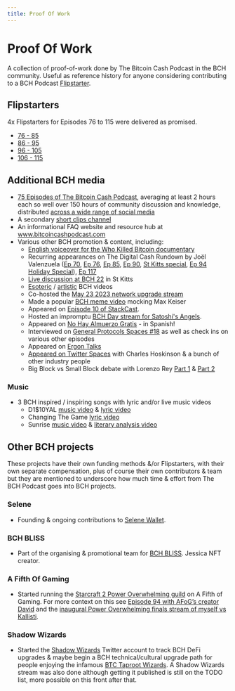 ```yaml
---
title: Proof Of Work
---
```


# Proof Of Work

A collection of proof-of-work done by The Bitcoin Cash Podcast in the BCH community. Useful as reference history for anyone considering contributing to a BCH Podcast [Flipstarter](/faqs/Tech/what-is-flipstarter).

## Flipstarters

4x Flipstarters for Episodes 76 to 115 were delivered as promised.

- [76 - 85](https://bitcoincashpodcast.com/blog/flipstarter-1-record)
- [86 - 95](https://bitcoincashpodcast.com/blog/flipstarter-2-record)
- [96 - 105](https://bitcoincashpodcast.com/blog/flipstarter-3-record)
- [106 - 115](https://bitcoincashpodcast.com/blog/flipstarter-4-record)

## Additional BCH media

- [75 Episodes of The Bitcoin Cash Podcast](https://www.youtube.com/watch?v=_uimCmw1m9E&list=PLo1CFIKcwE6LG9o4Tx3ZWJUxyG90Cd-ks), averaging at least 2 hours each so well over 150 hours of community discussion and knowledge, distributed [across a wide range of social media](https://linktr.ee/thebitcoincashpodcast)
- A secondary [short clips channel](https://www.youtube.com/@bchclips3643)
- An informational FAQ website and resource hub at www.bitcoincashpodcast.com
- Various other BCH promotion & content, including: 
    - [English voiceover for the Who Killed Bitcoin documentary](https://www.youtube.com/watch?v=eafzIW52Rgc)
    - Recurring appearances on The Digital Cash Rundown by Joël Valenzuela ([Ep 70](https://www.youtube.com/watch?v=GYK0_78jWs8&list=PLo1CFIKcwE6J1-9s0spccvCYwnuZH4vqk&index=5), [Ep 76](https://www.youtube.com/watch?v=cF3PBYdenlc&list=PLo1CFIKcwE6J1-9s0spccvCYwnuZH4vqk&index=6), [Ep 85](https://www.youtube.com/watch?v=4xZJQjhtL9Y&list=PLo1CFIKcwE6J1-9s0spccvCYwnuZH4vqk&index=7), [Ep 90](https://www.youtube.com/watch?v=YGQjEuav1fU&list=PLo1CFIKcwE6J1-9s0spccvCYwnuZH4vqk&index=8), [St Kitts special](https://www.youtube.com/watch?v=VqI-Vrjhrl0&list=PLo1CFIKcwE6J1-9s0spccvCYwnuZH4vqk&index=8), [Ep 94 Holiday Special](https://www.youtube.com/watch?v=CyVBWatyJm8)), [Ep 117](https://www.youtube.com/watch?v=ZHPPcaw3Q1Y)
    - [Live discussion at BCH 22](https://www.youtube.com/watch?v=Tti1eZwJpJY) in St Kitts
    - [Esoteric](https://www.youtube.com/watch?v=bIkmOI9zk6g&list=PLo1CFIKcwE6K7pUFEuWiCTqh-NqFFrwuB) / [artistic](https://www.youtube.com/watch?v=MzHhOVreMJI&list=PLo1CFIKcwE6K7pUFEuWiCTqh-NqFFrwuB&index=3) BCH videos
    - Co-hosted the [May 23 2023 network upgrade stream](https://www.youtube.com/watch?v=vIUEL_2fiac) 
    - Made a popular [BCH meme video](https://www.youtube.com/watch?v=NOxR18Doii0) mocking Max Keiser
    - Appeared on [Episode 10 of StackCast](https://www.youtube.com/watch?v=7PWbticfvag).
    - Hosted an impromptu [BCH Day stream for Satoshi's Angels](https://www.youtube.com/watch?v=BEElyy2w8qI).
    - Appeared on [No Hay Almuerzo Gratis](https://www.youtube.com/watch?v=OlLNyhxdLJg&list=PLo1CFIKcwE6J1-9s0spccvCYwnuZH4vqk&index=14) - in Spanish!
    - Interviewed on [General Protocols Spaces #18](https://www.youtube.com/watch?v=7Zq_vYfbfP0) as well as check ins on various other episodes
    - Appeared on [Ergon Talks](https://www.youtube.com/watch?v=4vVOwEO-3Ss)
    - [Appeared on Twitter Spaces](https://twitter.com/GenzioCo/status/1783847324315431183) with Charles Hoskinson & a bunch of other industry people
    - Big Block vs Small Block debate with Lorenzo Rey [Part 1](https://www.youtube.com/watch?v=dX9YXIWnbz8) & [Part 2](https://www.youtube.com/watch?v=pAsamaaaI2g)

### Music

- 3 BCH inspired / inspiring songs with lyric and/or live music videos 
    - D1$10YAL [music video](https://www.youtube.com/watch?v=qxsRnsDzz4A) & [lyric video](https://www.youtube.com/watch?v=ZF0gQReu78E)
    - Changing The Game [lyric video](https://www.youtube.com/watch?v=Wyv2EcUKS2U)
    - Sunrise [music video](https://www.youtube.com/watch?v=VmCNpPpywFk) & [literary analysis video](https://www.youtube.com/watch?v=OFc7oOJ-eno)

## Other BCH projects

These projects have their own funding methods &/or Flipstarters, with their own separate compensation, plus of course their own contributors & team but they are mentioned to underscore how much time & effort from The BCH Podcast goes into BCH projects.

### Selene

- Founding & ongoing contributions to [Selene Wallet](https://selene.cash).

### BCH BLISS

- Part of the organising & promotional team for [BCH BLISS](https://www.bliss.cash). Jessica NFT creator.

### A Fifth Of Gaming

- Started running the [Starcraft 2 Power Overwhelming guild](https://afifthofgaming.com/Guild/Detail/18) on A Fifth of Gaming. For more context on this see [Episode 94 with AFoG’s creator David](https://www.youtube.com/watch?v=yadskoNfbwI) and the [inaugural Power Overwhelming finals stream of myself vs Kallisti](https://www.youtube.com/watch?v=wfZtHSHNTPc).

### Shadow Wizards

- Started the [Shadow Wizards](https://twitter.com/Shadow__Wizards) Twitter account to track BCH DeFi upgrades & maybe begin a BCH technical/cultural upgrade path for people enjoying the infamous [BTC Taproot Wizards](https://twitter.com/TheBCHPodcast/status/1670839312827531279). A Shadow Wizards stream was also done although getting it published is still on the TODO list, more possible on this front after that.


